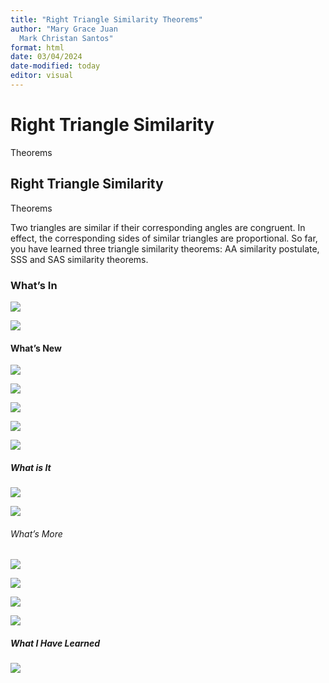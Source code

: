 ```yaml
---
title: "Right Triangle Similarity Theorems"
author: "Mary Grace Juan 
  Mark Christan Santos"
format: html
date: 03/04/2024
date-modified: today
editor: visual
---
```


# Right Triangle Similarity 
Theorems 

## Right Triangle Similarity 
Theorems

Two triangles are similar if their corresponding angles are congruent. In effect, the corresponding sides of similar triangles are proportional. So far, you have learned three triangle similarity theorems: AA similarity postulate, SSS and SAS similarity theorems.

### What’s In 

![](Screenshot 2024-03-04 105654.png)

![](Screenshot 2024-03-04 105708.png)

#### What’s New

![](Screenshot 2024-03-04 105946.png){fig-align="center"}

![](Screenshot 2024-03-04 110002.png){fig-align="center"}

![](Screenshot 2024-03-04 110027.png){fig-align="center"}

![](Screenshot 2024-03-04 110039.png){fig-align="center"}

![](Screenshot 2024-03-04 110055.png){fig-align="center"}

##### What is It

![](Screenshot 2024-03-04 110547.png){fig-align="center"}

![](Screenshot 2024-03-04 110604.png){fig-align="center"}

###### What’s More

![](Screenshot 2024-03-04 110821.png){fig-align="center"}

![](Screenshot 2024-03-04 110835.png){fig-align="center"}

![](Screenshot 2024-03-04 110902.png){fig-align="center"}

![](Screenshot 2024-03-04 110919.png){fig-align="center"}

##### What I Have Learned 

##### ![](Screenshot 2024-03-04 111347.png)

